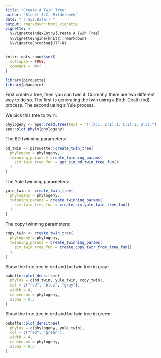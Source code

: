 ```yaml
---
title: "Create A Twin Tree"
author: "Richèl J.C. Bilderbeek"
date: "`r Sys.Date()`"
output: rmarkdown::html_vignette
vignette: >
  %\VignetteIndexEntry{Create A Twin Tree}
  %\VignetteEngine{knitr::rmarkdown}
  %\VignetteEncoding{UTF-8}
---
```


```r
knitr::opts_chunk$set(
  collapse = TRUE,
  comment = "#>"
)
```

```r
library(pirouette)
library(phangorn)
```

First create a tree, then you can twin it. Currently there are two different way to do so.
The first is generating the twin using a Birth-Death (bd) process. The second using a Yule process.

We pick this tree to twin:

```r
phylogeny <- ape::read.tree(text = "(((A:1, B:1):1, C:2):1, D:3);")
ape::plot.phylo(phylogeny)
```

The BD twinning parameters:

```r
bd_twin <- pirouette::create_twin_tree(
  phylogeny = phylogeny,
  twinning_params = create_twinning_params(
    sim_twin_tree_fun = get_sim_bd_twin_tree_fun()
  )
)
```

The Yule twinning parameters:

```r
yule_twin <- create_twin_tree(
  phylogeny = phylogeny,
  twinning_params = create_twinning_params(
    sim_twin_tree_fun = create_sim_yule_twin_tree_fun()
  )
)
```

The copy twinning parameters:

```r
copy_twin <- create_twin_tree(
  phylogeny = phylogeny,
  twinning_params = create_twinning_params(
    sim_twin_tree_fun = create_copy_twtr_from_true_fun()
  )
)
```

Show the true tree in red and bd twin tree in gray:

```r
babette::plot_densitree(
  phylos = c(bd_twin, yule_twin, copy_twin), 
  col = c("red", "blue", "gray"), 
  width = 4,
  consensus = phylogeny,
  alpha = 0.5
)
```

Show the true tree in red and bd twin tree in green:

```r
babette::plot_densitree(
  phylos = c(phylogeny, yule_twin), 
  col = c("red", "green"), 
  width = 4,
  consensus = phylogeny,
  alpha = 0.5
)
```
